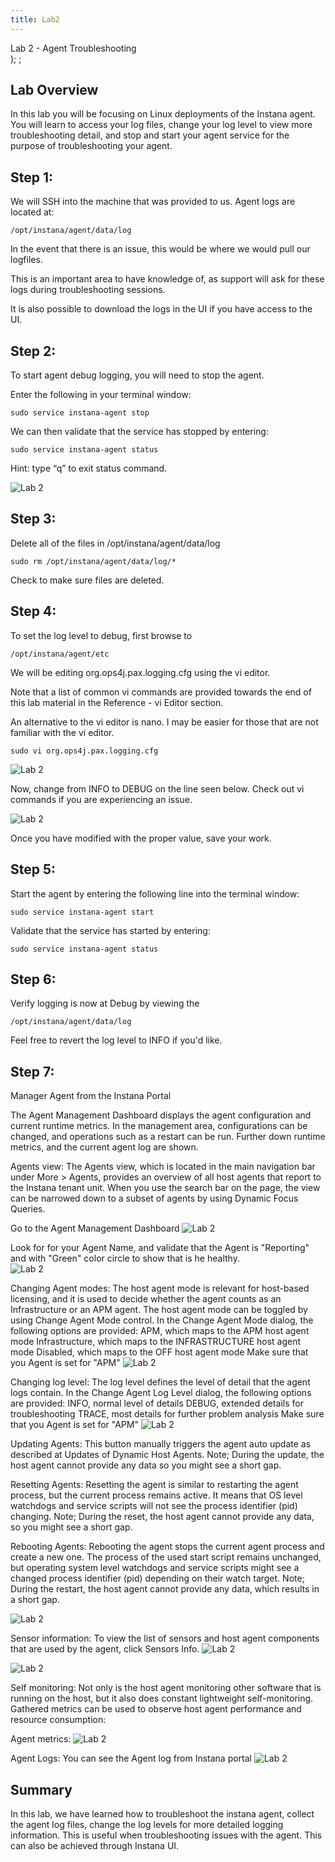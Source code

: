 ```yaml
---
title: Lab2
---
```

  <span>
    Lab 2 - Agent Troubleshooting <br />
  </span>
);
;

## Lab Overview

In this lab you will be focusing on Linux deployments of the Instana agent. You will learn to access your log files, change your log level to view more troubleshooting detail, and stop and start your agent service for the purpose of troubleshooting your agent. 

## Step 1:

We will SSH into the machine that was provided to us. Agent logs are located at:

```
/opt/instana/agent/data/log
```

In the event that there is an issue, this would be where we would pull our logfiles. 

This is an important area to have knowledge of, as support will ask for these logs during troubleshooting sessions. 

It is also possible to download the logs in the UI if you have access to the UI.

## Step 2: 

To start agent debug logging, you will need to stop the agent.

Enter the following in your terminal window:

```
sudo service instana-agent stop
```

We can then validate that the service has stopped by entering:

```
sudo service instana-agent status
```

Hint: type “q” to exit status command.

![Lab 2](../Labs/images/2.3.png)


## Step 3:

Delete all of the files in /opt/instana/agent/data/log

```
sudo rm /opt/instana/agent/data/log/*
```

Check to make sure files are deleted.

## Step 4:

To set the log level to debug, first browse to 

```
/opt/instana/agent/etc
```

We will be editing org.ops4j.pax.logging.cfg using the vi editor.

Note that a list of common vi commands are provided towards the end of this lab material in the Reference - vi Editor section. 

An alternative to the vi editor is nano. I may be easier for those that are not familiar with the vi editor.

```
sudo vi org.ops4j.pax.logging.cfg
```

![Lab 2](../Labs/images/lab2.2.png)

Now, change from INFO to DEBUG on the line seen below.
Check out vi commands if you are experiencing an issue.

![Lab 2](../Labs/images/lab2.3.png)

Once you have modified with the proper value, save your work.

## Step 5:

Start the agent by entering the following line into the terminal window:

```
sudo service instana-agent start
```

Validate that the service has started by entering:

```
sudo service instana-agent status
```

## Step 6:

Verify logging is now at Debug by viewing the

```
/opt/instana/agent/data/log
```

Feel free to revert the log level to INFO if you'd like.

## Step 7:

Manager Agent from the Instana Portal 

The Agent Management Dashboard displays the agent configuration and current runtime metrics. In the management area, configurations can be changed, and operations such as a restart can be run. Further down runtime metrics, and the current agent log are shown.

Agents view:
The Agents view, which is located in the main navigation bar under More > Agents, provides an overview of all host agents that report to the Instana tenant unit.
When you use the search bar on the page, the view can be narrowed down to a subset of agents by using Dynamic Focus Queries.

Go to the Agent Management Dashboard 
![Lab 2](../Labs/images/lab2.7a.png)

Look for for your Agent Name, and validate that the Agent is "Reporting" and with "Green" color circle to show that is he healthy.  
![Lab 2](../Labs/images/lab2.7b.png)

Changing Agent modes:
The host agent mode is relevant for host-based licensing, and it is used to decide whether the agent counts as an Infrastructure or an APM agent. The host agent mode can be toggled by using Change Agent Mode control.
In the Change Agent Mode dialog, the following options are provided:
    APM, which maps to the APM host agent mode
    Infrastructure, which maps to the INFRASTRUCTURE host agent mode
    Disabled, which maps to the OFF host agent mode
Make sure that you Agent is set for "APM"
![Lab 2](../Labs/images/lab2.7c.png)

Changing log level:
The log level defines the level of detail that the agent logs contain.
In the Change Agent Log Level dialog, the following options are provided:
    INFO, normal level of details
    DEBUG, extended details for troubleshooting
    TRACE, most details for further problem analysis
Make sure that you Agent is set for "APM"
![Lab 2](../Labs/images/lab2.7d.png)

Updating Agents:
This button manually triggers the agent auto update as described at Updates of Dynamic Host Agents.
Note; During the update, the host agent cannot provide any data so you might see a short gap.

Resetting Agents:
Resetting the agent is similar to restarting the agent process, but the current process remains active. It means that OS level watchdogs and service scripts will not see the process identifier (pid) changing.
Note; During the reset, the host agent cannot provide any data, so you might see a short gap.

Rebooting Agents:
Rebooting the agent stops the current agent process and create a new one. The process of the used start script remains unchanged, but operating system level watchdogs and service scripts might see a changed process identifier (pid) depending on their watch target.
Note; During the restart, the host agent cannot provide any data, which results in a short gap.

![Lab 2](../Labs/images/lab2.7e.png)

Sensor information:
To view the list of sensors and host agent components that are used by the agent, click Sensors Info.
![Lab 2](../Labs/images/lab2.7f.png)

![Lab 2](../Labs/images/lab2.7g.png)

Self monitoring:
Not only is the host agent monitoring other software that is running on the host, but it also does constant lightweight self-monitoring. Gathered metrics can be used to observe host agent performance and resource consumption:

Agent metrics:
![Lab 2](../Labs/images/lab2.7h.png)

Agent Logs: 
You can see the Agent log from Instana portal 
![Lab 2](../Labs/images/lab2.7i.png)

## Summary

In this lab, we have learned how to troubleshoot the instana agent, collect the agent log files, change the log levels for more detailed logging information. This is useful when troubleshooting issues with the agent. This can also be achieved through Instana UI.






